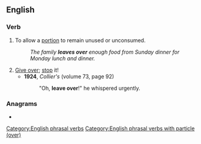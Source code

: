 ==English==

===Verb===
{{en-verb|leave<,,left> over}}

# {{lb|en|British}} To allow a [[portion]] to remain unused or unconsumed.
#: ''The family '''leaves over''' enough food from Sunday dinner for Monday lunch and dinner.''
# [[give over|Give over]]; [[stop]] it!
#* '''1924''', ''Collier's'' (volume 73, page 92)
#*: "Oh, '''leave over'''!" he whispered urgently.

===Anagrams===
* {{anagrams|en|a=aeeelorvv|overleave}}

[[Category:English phrasal verbs]]
[[Category:English phrasal verbs with particle (over)]]